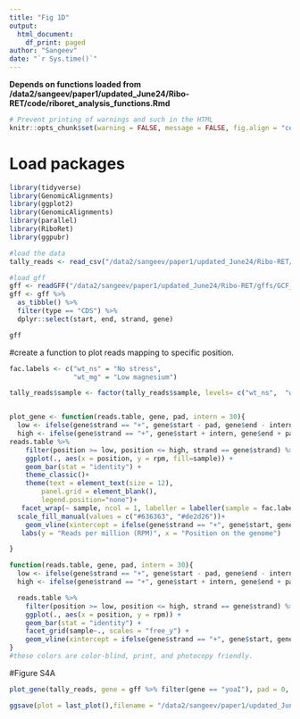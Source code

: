 ```yaml
---
title: "Fig 1D"
output: 
  html_document:
    df_print: paged
author: "Sangeev"
date: "`r Sys.time()`"
---
```


<style type="text/css">
.main-container {
  max-width: 1500px;
  margin-left: auto;
  margin-right: auto;
}
</style>

**Depends on functions loaded from /data2/sangeev/paper1/updated_June24/Ribo-RET/code/riboret_analysis_functions.Rmd**

```r
# Prevent printing of warnings and such in the HTML
knitr::opts_chunk$set(warning = FALSE, message = FALSE, fig.align = "center", eval = FALSE)
```

# Load packages
```r
library(tidyverse)
library(GenomicAlignments)
library(ggplot2)
library(GenomicAlignments)
library(parallel)
library(RiboRet)
library(ggpubr)
```

```r
#load the data
tally_reads <- read_csv("/data2/sangeev/paper1/updated_June24/Ribo-RET/dataframe/tally_reads_offset0.csv")
```

```r
#load gff
gff <- readGFF("/data2/sangeev/paper1/updated_June24/Ribo-RET/gffs/GCF_000005845.2_ASM584v2_genomic.gff.gz")
gff <- gff %>% 
  as_tibble() %>%
  filter(type == "CDS") %>%
  dplyr::select(start, end, strand, gene)

gff
```

#create a function to plot reads mapping to specific position. 
```r
fac.labels <- c("wt_ns" = "No stress",
                "wt_mg" = "Low magnesium")

tally_reads$sample <- factor(tally_reads$sample, levels= c("wt_ns",  "wt_mg"))


plot_gene <- function(reads.table, gene, pad, intern = 30){
  low <- ifelse(gene$strand == "+", gene$start - pad, gene$end - intern)
  high <- ifelse(gene$strand == "+", gene$start + intern, gene$end + pad)
reads.table %>% 
    filter(position >= low, position <= high, strand == gene$strand) %>%
    ggplot(., aes(x = position, y = rpm, fill=sample)) +
    geom_bar(stat = "identity") +
    theme_classic()+
    theme(text = element_text(size = 12),
        panel.grid = element_blank(),
        legend.position="none")+
   facet_wrap(~ sample, ncol = 1, labeller = labeller(sample = fac.labels)) +
  scale_fill_manual(values = c("#636363", "#de2d26"))+
    geom_vline(xintercept = ifelse(gene$strand == "+", gene$start, gene$end), col = "#8856a7", alpha = 1, linetype = 2) +
   labs(y = "Reads per million (RPM)", x = "Position on the genome") 

}

function(reads.table, gene, pad, intern = 30){
  low <- ifelse(gene$strand == "+", gene$start - pad, gene$end - intern)
  high <- ifelse(gene$strand == "+", gene$start + intern, gene$end + pad)

  reads.table %>% 
    filter(position >= low, position <= high, strand == gene$strand) %>%
    ggplot(., aes(x = position, y = rpm)) +
    geom_bar(stat = "identity") +
    facet_grid(sample~., scales = "free_y") +
    geom_vline(xintercept = ifelse(gene$strand == "+", gene$start, gene$end), col = "red", alpha = 0.2)
}
#these colors are color-blind, print, and photocopy friendly. 
```

#Figure S4A
```r
plot_gene(tally_reads, gene = gff %>% filter(gene == "yoaI"), pad = 0, intern = 100)

ggsave(plot = last_plot(),filename = "/data2/sangeev/paper1/updated_June24/figures/Fig1D.png", dpi = 600, width = 4, height = 3)

```


